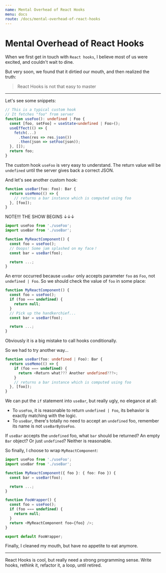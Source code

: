 ```yaml
---
name: Mental Overhead of React Hooks
menu: docs
route: /docs/mental-overhead-of-react-hooks
---
```


# Mental Overhead of React Hooks

When we first get in touch with `React hooks`, I believe most of us were excited, and couldn't wait to dine.

But very soon, we found that it dirtied our mouth, and then realized the truth:

> React Hooks is not that easy to master

---

Let's see some snippets:

```typescript
// This is a typical custom hook
// It fetches "foo" from server
function useFoo(): undefined | Foo {
  const [foo, setFoo] = useState<undefined | Foo>();
  useEffect(() => {
    fetch(...)
      .then(res => res.json())
      .then(json => setFoo(json));
  }, []);
  return foo;
}
```

The custom hook `useFoo` is very easy to understand. The return value will be `undefined` until the server gives back a correct JSON.

And let's see another custom hook:

```typescript
function useBar(foo: Foo): Bar {
  return useMemo(() => {
    // returns a bar instance which is computed using foo
  }, [foo]);
}
```

NOTE!!! THE SHOW BEGINS ↓↓↓

```typescript
import useFoo from './useFoo';
import useBar from './useBar';

function MyReactComponent() {
  const foo = useFoo();
  // Ooops! Some jam splashed on my face！
  const bar = useBar(foo);

  return ...;
}
```

An error occurred because `useBar` only accepts parameter `foo` as `Foo`, not `undefined | Foo`. So we should check the value of `foo` in some place:

```typescript
function MyReactComponent() {
  const foo = useFoo();
  if (foo === undefined) {
    return null;
  }
  // Pick up the handkerchief...
  const bar = useBar(foo);

  return ...;
}
```

Obviously it is a big mistake to call hooks conditionally.

So we had to try another way...

```typescript
function useBar(foo: undefined | Foo): Bar {
  return useMemo(() => {
    if (foo === undefined) {
      return <Return what??? Another undefined???>;
    }
    // returns a bar instance which is computed using foo
  }, [foo]);
}
```

We can put the `if` statement into `useBar`, but really ugly, no elegance at all:

- To `useFoo`, it is reasonable to return `undefined | Foo`, its behavior is exactly matching with the logic.
- To `useBar`, there's totally no need to accept an `undefined` foo, remember its name is not `useBarByUseFoo`.

If `useBar` accepts the `undefined` foo, what `bar` should be returned? An empty `Bar` object? Or just `undefined`? Neither is reasonable.

So finally, I choose to wrap `MyReactComponent`:

```typescript
import useFoo from './useFoo';
import useBar from './useBar';

function MyReactComponent({ foo }: { foo: Foo }) {
  const bar = useBar(foo);

  return ...;
}

function FooWrapper() {
  const foo = useFoo();
  if (foo === undefined) {
    return null;
  }
  return <MyReactComponent foo={foo} />;
}

export default FooWrapper;
```

Finally, I cleaned my mouth, but have no appetite to eat anymore.

---

React Hooks is cool, but really need a strong programming sense. Write hooks, rethink it, refactor it, a loop, until retired.
